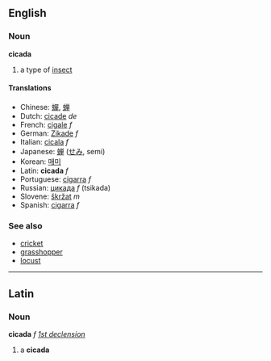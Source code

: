 ==English==
===Noun===
'''cicada'''

# a type of [[insect]]<!-- please improve -->

====Translations====
*Chinese: [[蟬]], [[蝉]]
*Dutch: [[cicade]] ''de''
*French: [[cigale]] ''f''
*German: [[Zikade]] ''f''
*Italian: [[cicala]] ''f''
*Japanese: [[蝉]] ([[せみ]], semi)
*Korean: [[매미]]
*Latin: '''cicada''' ''f''
*Portuguese: [[cigarra]] ''f''
*Russian: [[цикада]] ''f'' (tsikada)
*Slovene: [[škržat]] ''m''
*Spanish: [[cigarra]] ''f''

===See also===
*[[cricket]]
*[[grasshopper]]
*[[locust]]

----

==Latin==
===Noun===
'''cicada''' ''f'' ''[[Wiktionary Appendix:Latin first declension|1st declension]]''

#a '''cicada'''